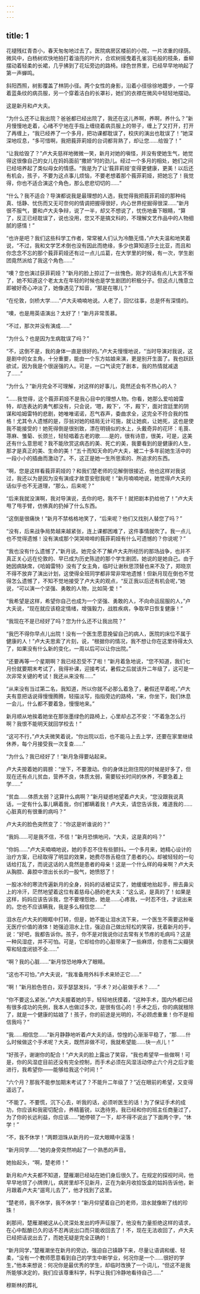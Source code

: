 ```yaml
---
---
---
```

title: 1
---





花褪残红青杏小，春天匆匆地过去了。医院病房区楼前的小院，一片浓重的绿荫。微风中，白杨树欢快地拍打着油亮的叶片，合欢树摇曳着孔雀羽毛般的枝条，垂柳摆动着轻柔的长裙，几乎拂到了花坛旁边的路椅。绿色世界里，已经早早地响起了第一声蝉鸣。

斜阳西照，树影覆盖了林阴小径。两个女性的身影，沿着小径徐徐地踱步，一个穿着蓝条纹的病员服，另一个穿着洁白的长罩衫，她们的衣襟在微风中轻轻地摆动。

这是新月和卢大夫。

“为什么还不让我出院？爸爸都已经出院了，我还在这儿养啊，养啊，养什么？”新月慢慢地走着，心绪不宁地在手指上缠绕着病员服上的带子，缠上了又打开，打开了再缠上，“我已经养了一个多月，把功课都耽误了，校庆的演出也耽误了！”她深深地叹息，“多可惜啊，我把莪菲莉娅的台词都背熟了，却让您……给毁了！”

“让我给毁了？”卢大夫慈祥地微微一笑，新月对她的嗔怪，并没有使她生气，她觉得这很像自己的女儿在妈妈面前“撒娇”时的劲儿。经过一个多月的相处，她们之间已经培养起了类似母女的情感。“我是为了让‘莪菲莉娅’变得更健康，更美！以后还有机会，孩子，不要为这点事儿烦恼，不要老想着那个莪菲莉娅，把她忘了！我觉得，你也不适合演这个角色，那么悲悲切切的……”

“什么？我不适合？导演都说我是最理想的人选，我觉得我把莪菲莉娅的那种纯真、恬静、忧伤而又无可奈何的情调把握得很好，内心世界挖掘得很深……”新月很不服气，要和卢大夫争辩，说了一半，却又不想说了，忧伤地垂下眼睛，“算了，反正已经耽误了，说也没用，您又不是搞文科的，不理解文艺作品中的人物细腻的感情！”

“也许是吧？我们这些科学工作者，常常被人们认为冷酷无情，”卢大夫温和地笑着说，“不过，我和文学艺术倒也没有因此而绝缘，多少也算知道莎士比亚，而且和你念念不忘的那个莪菲莉娅还有过一点儿瓜葛，在大学里的时候，有一次，学生剧团竟然派给了我这个角色……”

“噢？您也演过获菲莉娅？”新月的脸上掠过了一丝愧色，刚才的话有点儿大言不惭了，她不知道这个老太太在年轻的时候也是学生剧团的积极分子。但这点儿愧意立即被好奇心冲淡了，她像遇见了知音，“那是在哪儿？”

“在伦敦，剑桥大学……”卢大夫喃喃地说。人老了，回忆往事，总是怀有深情的。

“噢，也是用英语演出？太好了！”新月非常羡慕。

“不过，那次并没有演成……”

“为什么？也是因为生病耽误了吗？”

“不，这倒不是，我的身体一直是很好的。”卢大夫慢慢地说，“当时导演对我说，这是剧中的女主角，十分重要，能由一个东方姑娘来演，更是别开生面了。我也跃跃欲试，因为我是个很逞强的人。可是，一口气读完了剧本，我的热情就减退了……”

“为什么？”新月完全不可理解，对这样的好事儿，竟然还会有不热心的人？

“……我觉得，这个莪菲莉娅不是我心目中的理想人物。你看，她那么爱哈姆雷特，却连表达的勇气都没有，只会说，‘嗯，殿下’，‘不，殿下’，面对宫廷里的阴谋和哈姆雷特的悲剧，她唯唯诺诺，忍气吞声，委曲求全，这完全不符合我的性格！尤其令人遗憾的是，莎翁对她的结局无计可施，就让她疯，让她死，这也是使我不能接受的！她死得倒是很别致，漂在明镜似的水上，头戴奇异的花环：毛茛、荨麻、雏菊、长颈兰，轻轻唱着古老的歌……是的，很有诗意，很美，可是，这美还有什么意思呢？我不能欣赏这病态的美、死亡的美，我要看到的是健康的人生，那才是真正的美、生命的美！”五十而知天命的卢大夫，被二十多年前她生活中的一段小小的插曲而激动了。不，这正是她一生所思索的、所追求的东西。

“啊，您是这样看莪菲莉娅的？和我们楚老师的见解倒很接近，他也这样对我说过，我还以为是因为没有演成才故意安慰我呢！”新月喃喃地说，她觉得卢大夫的话似乎也不无道理，“那么，后来呢？”

“后来我就没演啊，我对导演说，去你的吧，我不干！就把剧本扔给他了！”卢大夫甩了甩手臂，仿佛真的扔掉了什么东西。

“这倒是很痛快！”新月不禁格格地笑了，“后来呢？他们又找别人替您了吗？”

“没有，后来战争局势越来越紧张，连上课都困难了，这件事情就吹了。我一点儿也不觉得遗憾！没有演成那个哭哭啼啼的莪菲莉娅有什么可遗憾的？你说呢？”

“我也没有什么遗憾了，”新月说。她完全不了解卢大夫所经历的那场战争，也并不真正关心远在伦敦的、早已成为历史陈迹的那个学生剧团，她说的是她自己。由于她因病缺席，《哈姆雷特》没有了女主角，临时让谢秋思顶替也来不及了，郑晓京不得不放弃了演出计划，这使得全班同学都非常非常地遗憾！但新月现在倒也不觉得怎么遗憾了，不知不觉地接受了卢大夫的观点，“反正我以后还有机会呢，”她说，“可以演一个坚强、勇敢的人物，比如简·爱！”

“我希望是这样，希望你自己也成为一个坚强、勇敢的人，不向命运屈服的人，”卢大夫说，“现在就应该稳定情绪，增强毅力，战胜疾病，争取早日恢复健康！”

“我现在不是已经好了吗？您为什么还不让我出院？”

“我巴不得你早点儿出院！没有一个医生愿意挽留自己的病人，医院的床位不属于健康的人！”卢大夫思索了片刻，说，“根据你的情况，我不想让你在这里待得太久了，如果没有什么新的变化，一周以后可以让你出院。”

“还要再等一个星期啊？我已经忍受不了啦！”新月着急地说，“您不知道，我们七月份就要期末考试了，我得补课，迎接考试，暑假之后就该升二年级了，这可是一次非常关键的考试！我还从来没有……”

“从来没有当过第二名，我知道，所以你就不必那么着急了，暑假还早着呢，”卢大夫有意把话说得慢慢腾腾，轻描淡写，指指旁边的路椅，“来，你坐下，我们休息一会儿，什么都不要着急，慢慢地来。”

新月顺从地挨着她坐在那张墨绿色的路椅上，心里却忐忑不安：“不着急怎么行啊？我恨不能明天就回学校去！”

“这可不行，”卢大夫微笑着说，“你出院以后，也不能马上去上学，还要在家里继续休养，每个月接受我一次复查……”

“为什么？我已经好了！”新月急得要站起来。

卢大夫按着她的肩膀：“坐下，不要激动。你的身体比刚住院的时候是好多了，但现在还有点儿贫血，营养不良，体质太弱，需要较长时间的休养，不要急着上学……”

“贫血……体质太弱？这算什么病啊？”新月疑惑地望着卢大夫，“您没跟我说真话，一定有什么事儿瞒着我，你们都瞒着我！卢大夫，请您告诉我，难道我的……心脏真的有很重的病吗？”

卢大夫的脸色突然变了：“你这是听谁说的？”

“我妈……可是我不信，不信！”新月恐惧地问，“大夫，这是真的吗？”

“你妈……”卢大夫喃喃地说，她的手忍不住有些颤抖。一个多月来，她精心设计的治疗方案，已经取得了明显的效果，她费尽唇舌稳住了患者的心。却被轻轻的一句话给打乱了，而说这话的人竟然是患者的母亲！这是一个什么样的母亲啊？卢大夫从胸腔、鼻腔中泄出长长的一股气，她愤怒了！

一股冰冷的寒流传遍新月的全身，妈妈的话被证实了，她缓缓地抬起手，擦去鼻尖上的冷汗，茫然地望着这位有着慈母心肠的老大夫：“这么说，是真的了！如果是这样，妈妈应该告诉我，您不要埋怨她，她是……心疼我，一时忍不住，才说出来的。您也不应该瞒我，我是多么相信您……”

泪水在卢大夫的眼眶中打转，但是，她不能让泪水流下来，一个医生不需要这种毫无医疗价值的液体！她强迫泪水上住，强迫自己做出轻松的笑容，抚着新月的手，说：“好吧，我都告诉你。孩子，你不是对我说你过去常有关节疼的毛病吗？这是一种风湿症，并不可怕。可是，它却给你的心脏带来了一些麻烦，你患有二尖瓣狭窄和轻度闭锁不全……”

“啊？我的心脏……”新月惊恐地睁大了眼睛。

“这也不可怕，”卢大夫说，“我准备用外科手术来矫正它……”

“啊！”新月脸色苍白，双手瑟瑟发抖，“手术？对心脏做手术？……”

“你不要这么紧张，”卢大夫握着她的手，轻轻地抚摸着，“这种手术，国内外都已经有很多成功的先例，我本人也做过多次，是很有信心的！手术之后，你的病就根除了，就是一个健康的姑娘了！孩子，你的前途是光明的，不必顾虑重重！你不是相信我吗？”

“我……相信您……”新月静静地听着卢大夫的话，惊惶的心渐渐平稳了，“那……什么时候做这个手术呢？大夫，既然非做不可，我就希望能……快一点儿！”

“好孩子，谢谢你的配合！”卢大夫的脸上露出了笑容，“我也希望早一些做啊！可是，你的风湿症目前还没有完全控制，而手术必须在风湿活动停止六个月之后才能进行，我希望你——能够给我这个时间！”

“六个月？那我不能参加期末考试了？不能升二年级了？”近在眼前的希望，又变得遥远了。

“不能了。不要慌，沉下心去，听我的话，必须听医生的话！为了保证手术的成功，你应该和我密切配合，养精蓄锐，以逸待劳。我已经和你的班主任商量过了，为了你的长远利益，你应该……”她停顿了一下，却不得不说出了下面两个字，“休学！”

“不，我不休学！”两颗泪珠从新月的一双大眼睛中滚落！

“新月同学……”她的身旁突然响起了一个熟悉的声音。

她抬起头，“啊，楚老师！”

新月和卢大夫都不知道，楚雁潮已经站在她们身后很久了。在规定的探视时间，他早早地领了小牌牌儿，病房里却不见新月，正在为新月收拾饭盒的姑妈告诉他，新月跟着卢大夫“遛弯儿去了”，他才找到了这里。

“楚老师，我不休学，我不休学！”新月仰望着自己的老师，泪水就像断了线的珍珠！

刹那间，楚雁潮被这从心灵深处发出的呼声征服了，他没有力量拒绝这样的请求，在心中酝酿已久的话不忍再说出口而只能收回去了！不，现在无法收回了，卢大夫已经把话说出去了，而她无疑是完全正确的！

“新月同学，”楚雁潮坐在新月的旁边，强迫自己镇静下来，尽量让语调和缓、轻柔，“没有一个教师愿意看到自己的学生中断学业，何况你是一个……很好的学生，”他本来想说：何况你是最优秀的学生，却临时改换了一个词儿，“但这不是我所能够决定的，我们应该尊重科学，科学让我们冷静地看待自己……”

穆斯林的葬礼